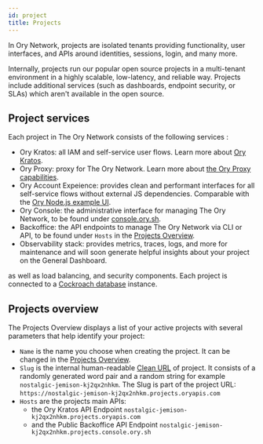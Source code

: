 ```yaml
---
id: project
title: Projects
---
```


In Ory Network, projects are isolated tenants providing functionality, user interfaces, and APIs around identities, sessions,
login, and many more.

Internally, projects run our popular open source projects in a multi-tenant environment in a highly scalable, low-latency, and
reliable way. Projects include additional services (such as dashboards, endpoint security, or SLAs) which aren't available in the
open source.

## Project services

Each project in The Ory Network consists of the following services :

- Ory Kratos: all IAM and self-service user flows. Learn more about [Ory Kratos](https://www.ory.sh/kratos/docs/).
- Ory Proxy: proxy for The Ory Network. Learn more about [the Ory Proxy capabilities](https://www.ory.sh/docs/guides/proxy).
- Ory Account Expeience: provides clean and performant interfaces for all self-service flows without external JS dependencies.
  Comparable with the [Ory Node.js example UI](https://github.com/ory/kratos-selfservice-ui-node).
- Ory Console: the administrative interface for managing The Ory Network, to be found under
  [console.ory.sh](https://console.ory.sh/).
- Backoffice: the API endpoints to manage The Ory Network via CLI or API, to be found under `Hosts` in the
  [Projects Overview](#projects-overview).
- Observability stack: provides metrics, traces, logs, and more for maintenance and will soon generate helpful insights about your
  project on the General Dashboard.

as well as load balancing, and security components. Each project is connected to a
[Cockroach database](https://www.cockroachlabs.com/docs/stable/frequently-asked-questions.html#what-is-cockroachdb) instance.

## Projects overview

The Projects Overview displays a list of your active projects with several parameters that help identify your project:

- `Name` is the name you choose when creating the project. It can be changed in the
  [Projects Overview](https://console.ory.sh/projects/list).
- `Slug` is the internal human-readable [Clean URL](https://en.wikipedia.org/wiki/Clean_URL#Slug) of project. It consists of a
  randomly generated word pair and a random string for example `nostalgic-jemison-kj2qx2nhkm`. The Slug is part of the project
  URL: `https://nostalgic-jemison-kj2qx2nhkm.projects.oryapis.com`
- `Hosts` are the projects main APIs:
  - the Ory Kratos API Endpoint `nostalgic-jemison-kj2qx2nhkm.projects.oryapis.com`
  - and the Public Backoffice API Endpoint `nostalgic-jemison-kj2qx2nhkm.projects.console.ory.sh`
